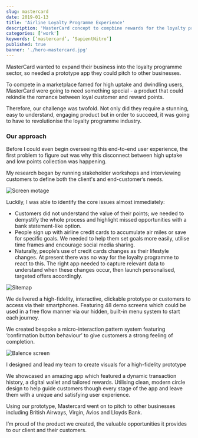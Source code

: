 ```yaml
---
slug: mastercard
date: 2019-01-13
title: 'Airline Loyalty Programme Experience'
description: 'MasterCard concept to compbine rewards for the loyalty programme sector'
categories: ['work']
keywords: [‘mastercard’, ‘SapientNitro’]
published: true
banner: './hero-mastercard.jpg'
---
```


MasterCard wanted to expand their business into the loyalty programme sector, so needed a prototype app they could pitch to other businesses.
 
To compete in a marketplace famed for high uptake and dwindling users, MasterCard were going to need something special - a product that could rekindle the romance between loyal customer and reward points.

Therefore, our challenge was twofold. Not only did they require a stunning, easy to understand, engaging product but in order to succeed, it was going to have to revolutionise the loyalty programme industry.

<Vimeo vimeoId="203381109" />

### Our approach
Before I could even begin overseeing this end-to-end user experience, the first problem to figure out was why this disconnect between high uptake and low points collection was happening.

My research began by running stakeholder workshops and interviewing customers to define both the client's and end-customer’s needs.

![Screen motage](./img-large-mastercard.jpg)

Luckily, I was able to identify the core issues almost immediately:
      
 - Customers did not understand the value of their points; we needed to demystify the whole process and highlight missed opportunities with a bank statement-like option.
- People sign up with airline credit cards to accumulate air miles or save for specific goals. We needed to help them set goals more easily, utilise time frames and encourage social  media sharing.
- Naturally, people’s use of credit cards changes as their lifestyle changes. At present there was no way for the loyalty programme to react to this. The right app needed to capture relevant data to understand when these changes occur, then launch personalised, targeted offers accordingly.

![Sitemap](./img-small-mastercard.jpg)

We delivered a high-fidelity, interactive, clickable prototype or customers to access via their smartphones. Featuring 48 demo screens which could be used in a free flow manner via our hidden, built-in menu system to start each journey.

We created bespoke a micro-interaction pattern system featuring ‘confirmation button behaviour’ to give customers a strong feeling of completion.

![Balence screen](./img-portrait-mastercard.jpg)


I designed and lead my team to create visuals for a high-fidelity prototype

We showcased an amazing app which featured a dynamic transaction history, a digital wallet and tailored rewards. Utilising clean, modern circle design to help guide customers though every stage of the app and leave them with a unique and satisfying user experience.

Using our prototype, Mastercard went on to pitch to other businesses including British Airways, Virgin, Avios and Lloyds Bank.

I’m proud of the product we created, the valuable opportunities it provides to our client and their customers.